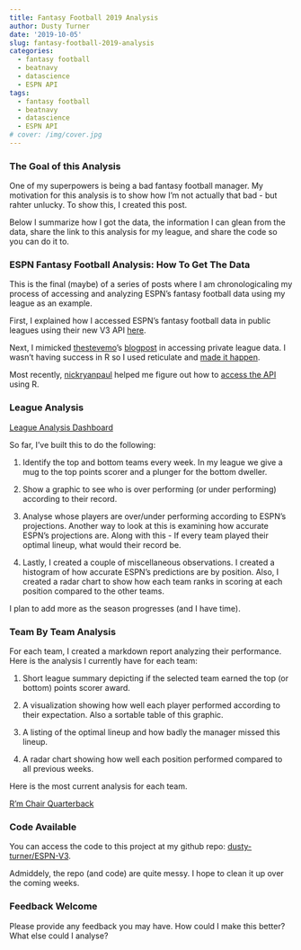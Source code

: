 ```yaml
---
title: Fantasy Football 2019 Analysis
author: Dusty Turner
date: '2019-10-05'
slug: fantasy-football-2019-analysis
categories:
  - fantasy football
  - beatnavy
  - datascience
  - ESPN API
tags:
  - fantasy football
  - beatnavy
  - datascience
  - ESPN API
# cover: /img/cover.jpg
---
```


### The Goal of this Analysis

One of my superpowers is being a bad fantasy football manager.  My motivation for this analysis is to show how I'm not actually that bad - but rahter unlucky.  To show this, I created this post.

Below I summarize how I got the data, the information I can glean from the data, share the link to this analysis for my league, and share the code so you can do it to.

### ESPN Fantasy Football Analysis: How To Get The Data

This is the final (maybe) of a series of posts where I am chronologicaling my process of accessing and analyzing ESPN's fantasy football data using my league as an example.

First, I explained how I accessed ESPN's fantasy football data in public leagues using their new V3 API [here](https://dusty-turner.netlify.com/post/espn-fantasy-football-v3-api-an-r-solution/).  

Next, I mimicked [thestevemo](https://twitter.com/thestevemo)'s [blogpost](https://stmorse.github.io/journal/espn-fantasy-v3.html) in accessing private league data.  I wasn't having success in R so I used reticulate and [made it happen](https://dusty-turner.netlify.com/post/espn-fantasy-football-v3-api-for-private-leagues-python-through-r/).

Most recently, [nickryanpaul](https://twitter.com/nickryanpaul) helped me figure out how to [access the API](https://dusty-turner.netlify.com/post/espn-fantasy-football-v3-api-for-private-leagues-an-r-solution-finally/) using R.

### League Analysis

[League Analysis Dashboard](https://dusty-turner.netlify.com/fantasyfootball2019/fantasy-football-league-dashboard)

So far, I've built this to do the following:

1. Identify the top and bottom teams every week.  In my league we give a mug to the top points scorer and a plunger for the bottom dweller. 

2. Show a graphic to see who is over performing (or under performing) according to their record.

3. Analyse whose players are over/under performing according to ESPN's projections.  Another way to look at this is examining how accurate ESPN's projections are.  Along with this - If every team played their optimal lineup, what would their record be.  

4. Lastly, I created a couple of miscellaneous observations.  I created a histogram of how accurate ESPN's predictions are by position.  Also, I created a radar chart to show how each team ranks in scoring at each position compared to the other teams.  

I plan to add more as the season progresses (and I have time). 

### Team By Team Analysis

For each team, I created a markdown report analyzing their performance.  Here is the analysis I currently have for each team:

1. Short league summary depicting if the selected team earned the top (or bottom) points scorer award.

2. A visualization showing how well each player performed according to their expectation.  Also a sortable table of this graphic.

3. A listing of the optimal lineup and how badly the manager missed this lineup.

4. A radar chart showing how well each position performed compared to all previous weeks.  

Here is the most current analysis for each team.  

[R'm Chair Quarterback](https://dusty-turner.netlify.com/fantasyfootball2019/current/'R'm%20Chair_Quarterback_Update.html)

### Code Available

You can access the code to this project at my github repo: [dusty-turner/ESPN-V3](https://github.com/dusty-turner/ESPN-V3).  

Admiddely, the repo (and code) are quite messy.  I hope to clean it up over the coming weeks. 

### Feedback Welcome

Please provide any feedback you may have.  How could I make this better?  What else could I analyse?  